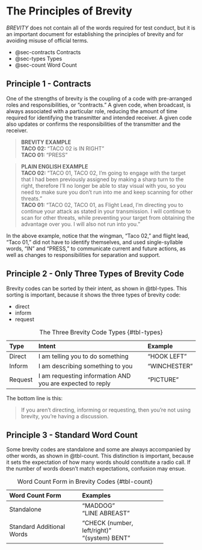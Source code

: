 # The Principles of Brevity

*BREVITY* does not contain all of the words required for test conduct, but it is an important document for establishing the principles of brevity and for avoiding misuse of official terms.

- @sec-contracts Contracts
- @sec-types Types
- @sec-count Word Count

## Principle 1 - Contracts {#sec-contracts}

One of the strengths of brevity is the coupling of a code with pre-arranged roles and responsibilities, or "contracts." A given code, when broadcast, is always associated with a particular role, reducing the amount of time required for identifying the transmitter and intended receiver. A given code also updates or confirms the responsibilities of the transmitter and the receiver.

> **BREVITY EXAMPLE**\
> **TACO 02:** "TACO 02 is IN RIGHT"\
> **TACO 01:** "PRESS"

> **PLAIN ENGLISH EXAMPLE**\
> **TACO 02:** "TACO 01, TACO 02, I'm going to engage with the target that I had been previously assigned by making a sharp turn to the right, therefore I'll no longer be able to stay visual with you, so you need to make sure you don't run into me and keep scanning for other threats."\
> **TACO 01:** "TACO 02, TACO 01, as Flight Lead, I'm directing you to continue your attack as stated in your transmission. I will continue to scan for other threats, while preventing your target from obtaining the advantage over you. I will also not run into you."\

In the above example, notice that the wingman, "Taco 02," and flight lead, "Taco 01," did not have to identify themselves, and used single-syllable words, "IN" and "PRESS," to communicate current and future actions, as well as changes to responsibilities for separation and support.

## Principle 2 - Only Three Types of Brevity Code {#sec-types}

Brevity codes can be sorted by their intent, as shown in @tbl-types. This sorting is important, because it shows the three types of brevity code:

- direct
- inform
- request

Type          Intent                                                      Example
------------- ----------------------------------------------------------- --------------
Direct        I am telling you to do something                            "HOOK LEFT"
Inform        I am describing something to you                            "WINCHESTER"
Request       I am requesting information AND you are expected to reply   "PICTURE"

: The Three Brevity Code Types {#tbl-types}


The bottom line is this: 

> If you aren't directing, informing or requesting, then you're not using brevity, you're having a discussion.

## Principle 3 - Standard Word Count {#sec-count}

Some brevity codes are standalone and some are always accompanied by other words, as shown in @tbl-count. This distinction is important, because it sets the expectation of how many words should constitute a radio call. If the number of words doesn't match expectations, confusion may ensue.

-----------------------------------------------------------
Word Count Form             Examples
--------------------------- -------------------------------
Standalone                  "MADDOG"\
                            "LINE ABREAST"

Standard Additional Words   "CHECK (number, left/right)"\
                            "(system) BENT"
-----------------------------------------------------------

: Word Count Form in Brevity Codes {#tbl-count}
